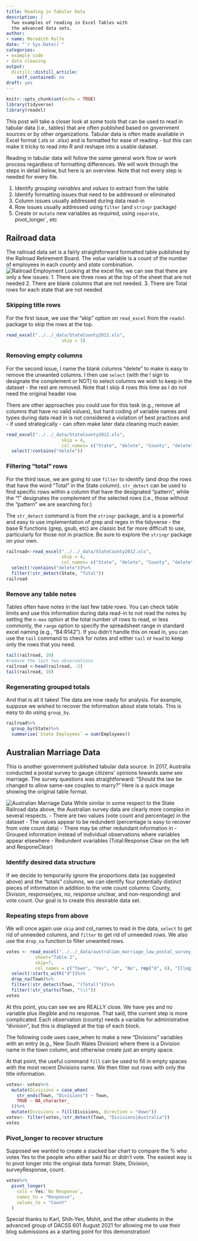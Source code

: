 ```yaml
---
title: Reading in Tabular Data
description: |
  Two examples of reading in Excel Tables with
  the advanced data sets.
author:
- name: Meredith Rolfe
date: "`r Sys.Date()`"
categories:
- example code
- data cleaning
output:
  distill::distill_article:
    self_contained: no
draft: yes
---
```



```r
knitr::opts_chunk$set(echo = TRUE)
library(tidyverse)
library(readxl)
```

This post will take a closer look at some tools that can be used to read in tabular data (i.e., tables) that are often published based on government sources or by other organizations. Tabular data is often made available in Excel format (.xls or .xlsx) and is formatted for ease of reading - but this can make it tricky to read into R and reshape into a usable dataset.

Reading in tabular data will follow the same general work flow or work process regardless of formatting differences. We will work through the steps in detail below, but here is an overview. Note that not every step is needed for every file.

  1. Identify *grouping variables* and *values* to extract from the table
  2. Identify formatting issues that need to be addressed or eliminated
  3. Column issues usually addressed during data read-in
  4. Row issues usually addressed using `filter` (and `stringr` package)
  5. Create or `mutate` new variables as required, using `separate`, pivot_longer`, etc
  
## Railroad data

The railroad data set is a fairly straightforward formatted table published by the Railroad Retirement Board. The *value* variable is a count of the number of employees in each *county* and *state* combination. 
![Railroad Employment](railroad.png)
Looking at the excel file, we can see that there are only a few issues:
  1. There are three rows at the top of the sheet that are not needed
  2. There are blank columns that are not needed.
  3. There are Total rows for each state that are not needed
  
### Skipping title rows

For the first issue, we use the "skip" option on `read_excel` from the `readxl` package to skip the rows at the top. 

```r
read_excel("../../_data/StateCounty2012.xls",
                     skip = 3)
```

### Removing empty columns

For the second issue, I name the blank columns "delete" to make is easy to remove the unwanted columns. I then use `select` (with the ! sign to designate the complement or NOT) to select columns we wish to keep in the dataset - the rest are removed. Note that I skip 4 rows this time as I do not need the original header row. 

There are other approaches you could use for this task (e.g., remove all columns that have no valid volues), but hard coding of variable names and types during data read in is not considered a violation of best practices and - if used strategically - can often make later data cleaning much easier.

```r
read_excel("../../_data/StateCounty2012.xls",
                     skip = 4,
                     col_names= c("State", "delete", "County", "delete", "Employees"))%>%
  select(!contains("delete"))
```

### Filtering "total" rows

For the third issue, we are going to use `filter` to identify (and drop the rows that have the word "Total" in the State column). `str_detect` can be used to find specific rows within a column that have the designated "pattern",  while the "!" designates the complement of the selected rows (i.e., those without the "pattern" we are searching for.) 

The `str_detect` command is from the `stringr` package, and is a powerful and easy to use implementation of grep and regex in the tidyverse - the base R functions (grep, gsub, etc) are classic but far more difficult to use, particularly for those not in practice. Be sure to explore the `stringr` package on your own.

```r
railroad<-read_excel("../../_data/StateCounty2012.xls",
                     skip = 4,
                     col_names= c("State", "delete", "County", "delete", "Employees"))%>%
  select(!contains("delete"))%>%
  filter(!str_detect(State, "Total"))
railroad
```

### Remove any table notes

Tables often have notes in the last few table rows. You can check table limits and use this information during data read-in to not read the notes by setting the `n-max` option at the total number of rows to read, or less commonly, the `range` option to specify the spreadsheet range in standard excel naming (e.g., "B4:R142"). If you didn't handle this on read in, you can use the `tail` command to check for notes and either `tail` or `head` to keep only the rows that you need.

```r
tail(railroad, 10)
#remove the last two observations
railroad <-head(railroad, -2)
tail(railroad, 10)
```

### Regenerating grouped totals

And that is all it takes! The data are now ready for analysis. For example, suppose we wished to recover the information about state totals. This is easy to do using `group_by`.

```r
railroad%>%
  group_by(State)%>%
  summarise(`State Employees` = sum(Employees))
```

## Australian Marriage Data

This is another government published tabular data source. In 2017, Australia conducted a postal survey to gauge citizens' opinions towards same sex marriage. The survey questions was straightforward: "Should the law be changed to allow same-sex couples to marry?" Here is a quick image showing the original table format. 

![Australian Marriage Data](australiandata.png)
While similar in some respect to the State Railroad data above, the Australian survey data are clearly more complex in several respects.
  - There are two values (vote count and percentage) in the dataset
  - The values appear to be redundent (percentage is easy to recover from vote count data)
  - There may be other redundant information in 
  - Grouped information instead of individual observations where variables appear elsewhere
  - Redundent vvariables (Total:Response Clear on the left and ResponeClear)
 
### Identify desired data structure

If we decide to temporarily ignore the proportions data (as suggested above) and the "totals" columns, we can identify four potentially distinct pieces of information in addition to the vote count columns: County, Division, response(yes, no, response unclear, and non-responding) and vote count. Our goal is to create this desirable data set.

### Repeating steps from above

We will once again use `skip` and col_names to read in the data, `select` to get rid of unneeded columns, and `filter` to get rid of unneeded rows. We also use the `drop_na` function to filter unwanted rows.

```r
votes <- read_excel("../../_data/australian_marriage_law_postal_survey_2017_-_response_final.xls",
           sheet="Table 2",
           skip=7,
           col_names = c("Town", "Yes", "d", "No", rep("d", 6), "Illegible", "d", "No Response", rep("d", 3)))%>%
  select(!starts_with("d"))%>%
  drop_na(Town)%>%
  filter(!str_detect(Town, "(Total)"))%>%
  filter(!str_starts(Town, "\\("))
votes
```

At this point, you can see we are REALLY close. We have yes and no variable plus illegible and no response. That said, tthe current step is more complicated. Each observation (county) needs a variable for  administrative "division", but this is displayed at the top of each block. 

The following code uses case_when to make a new "Divisions" variables with an entry (e.g., New South Wales Division) where there is a Division name in the town column, and otherwise create just an empty space.

At that point, the useful command `fill` can be used to fill in empty spaces with the most recent Divisions name. We then filter out rows with only the title information.

```r
votes<- votes%>%
  mutate(Divisions = case_when(
    str_ends(Town, "Divisions") ~ Town,
    TRUE ~ NA_character_
  ))%>%
  mutate(Divisions = fill(Divisions, direction = "down"))
votes<- filter(votes,!str_detect(Town, "Divisions|Australia"))
votes
```

### Pivot_longer to recover structure

Supposed we wanted to create a stacked bar chart to compare the % who votes Yes to the people who either said No or didn't vote. The easiest way is to pivot longer into the original data format: State, Division, surveyResponse, count.

```r
votes%>%
  pivot_longer(
    cols = Yes:`No Response`,
    names_to = "Response",
    values_to = "Count"
  )
```

Special thanks to Karl, Shih-Yen, Mohit, and the other students in the advanced group of DACSS 601 August 2021 for allowing me to use their blog submissions as a starting point for this demonstration!